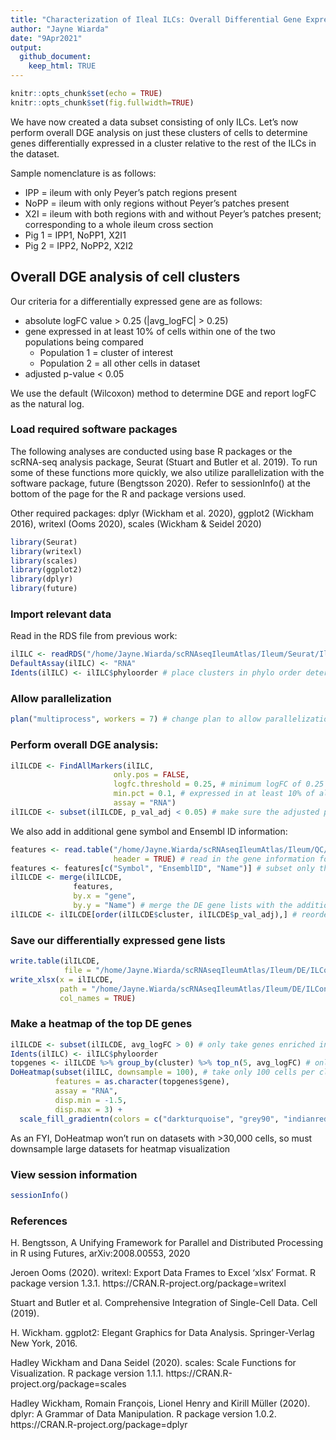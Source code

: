 ```yaml
---
title: "Characterization of Ileal ILCs: Overall Differential Gene Expression (DGE) Analysis"
author: "Jayne Wiarda"
date: "9Apr2021"
output: 
  github_document: 
    keep_html: TRUE
---
```


```r
knitr::opts_chunk$set(echo = TRUE)
knitr::opts_chunk$set(fig.fullwidth=TRUE)
```

We have now created a data subset consisting of only ILCs. Let's now perform overall DGE analysis on just these clusters of cells to determine genes differentially expressed in a cluster relative to the rest of the ILCs in the dataset.

Sample nomenclature is as follows:

* IPP = ileum with only Peyer's patch regions present
* NoPP = ileum with only regions without Peyer's patches present
* X2I = ileum with both regions with and without Peyer's patches present; corresponding to a whole ileum cross section
* Pig 1 = IPP1, NoPP1, X2I1
* Pig 2 = IPP2, NoPP2, X2I2

## Overall DGE analysis of cell clusters

Our criteria for a differentially expressed gene are as follows:

* absolute logFC value > 0.25 (|avg_logFC| > 0.25)
* gene expressed in at least 10% of cells within one of the two populations being compared
  - Population 1 = cluster of interest
  - Population 2 = all other cells in dataset
* adjusted p-value < 0.05

We use the default (Wilcoxon) method to determine DGE and report logFC as the natural log.

### Load required software packages

The following analyses are conducted using base R packages or the scRNA-seq analysis package, Seurat (Stuart and Butler et al. 2019). To run some of these functions more quickly, we also utilize parallelization with the software package, future (Bengtsson 2020). Refer to sessionInfo() at the bottom of the page for the R and package versions used.

Other required packages: dplyr (Wickham et al. 2020), ggplot2 (Wickham 2016), writexl (Ooms 2020), scales (Wickham & Seidel 2020)

```r
library(Seurat)  
library(writexl)        
library(scales)
library(ggplot2)
library(dplyr)  
library(future)
```

### Import relevant data 

Read in the RDS file from previous work:

```r
ilILC <- readRDS("/home/Jayne.Wiarda/scRNAseqIleumAtlas/Ileum/Seurat/Ileum_ILConly.rds") 
DefaultAssay(ilILC) <- "RNA"
Idents(ilILC) <- ilILC$phyloorder # place clusters in phylo order determined by hierarchical clustering analysis
```

### Allow parallelization 

```r
plan("multiprocess", workers = 7) # change plan to allow parallelization with 7 workers
```

### Perform overall DGE analysis:

```r
ilILCDE <- FindAllMarkers(ilILC, 
                       only.pos = FALSE, 
                       logfc.threshold = 0.25, # minimum logFC of 0.25
                       min.pct = 0.1, # expressed in at least 10% of all cells in the cluster or entire dataset
                       assay = "RNA") 
ilILCDE <- subset(ilILCDE, p_val_adj < 0.05) # make sure the adjusted p-values are still < 0.05 since some genes in DE list have p_val_adj > 0.05
```

We also add in additional gene symbol and Ensembl ID information:

```r
features <- read.table("/home/Jayne.Wiarda/scRNAseqIleumAtlas/Ileum/QC/GeneInfo.txt", 
                       header = TRUE) # read in the gene information for the filILCered gene list from QC analysis
features <- features[c("Symbol", "EnsemblID", "Name")] # subset only the columns of gene symbols, Ensembl IDs, and the names used for analysis
ilILCDE <- merge(ilILCDE,
              features, 
              by.x = "gene", 
              by.y = "Name") # merge the DE gene lists with the additional gene information
ilILCDE <- ilILCDE[order(ilILCDE$cluster, ilILCDE$p_val_adj),] # reorder by lowest to highest p-value within each cluster
```

### Save our differentially expressed gene lists

```r
write.table(ilILCDE, 
            file = "/home/Jayne.Wiarda/scRNAseqIleumAtlas/Ileum/DE/ILConly_OverallDE.txt") 
write_xlsx(x = ilILCDE, 
           path = "/home/Jayne.Wiarda/scRNAseqIleumAtlas/Ileum/DE/ILConly_OverallDE.xlsx",
           col_names = TRUE)
```

### Make a heatmap of the top DE genes

```r
ilILCDE <- subset(ilILCDE, avg_logFC > 0) # only take genes enriched in the clusters 
Idents(ilILC) <- ilILC$phyloorder
topgenes <- ilILCDE %>% group_by(cluster) %>% top_n(5, avg_logFC) # only plot top 5 genes per cluster, as determined by highest average logFC values
DoHeatmap(subset(ilILC, downsample = 100), # take only 100 cells per cluster for plotting
          features = as.character(topgenes$gene), 
          assay = "RNA", 
          disp.min = -1.5, 
          disp.max = 3) +
  scale_fill_gradientn(colors = c("darkturquoise", "grey90", "indianred1", "red"))
```

As an FYI, DoHeatmap won't run on datasets with >30,000 cells, so must downsample large datasets for heatmap visualization

### View session information

```r
sessionInfo()
```

### References

H. Bengtsson, A Unifying Framework for Parallel and Distributed Processing in R using Futures, arXiv:2008.00553, 2020

Jeroen Ooms (2020). writexl: Export Data Frames to Excel 'xlsx' Format. R package version 1.3.1. https://CRAN.R-project.org/package=writexl
  
Stuart and Butler et al. Comprehensive Integration of Single-Cell Data. Cell (2019).

H. Wickham. ggplot2: Elegant Graphics for Data Analysis. Springer-Verlag New York, 2016.
 
Hadley Wickham and Dana Seidel (2020). scales: Scale Functions for Visualization. R package version 1.1.1. https://CRAN.R-project.org/package=scales

Hadley Wickham, Romain François, Lionel Henry and Kirill Müller (2020). dplyr: A Grammar of Data Manipulation. R package version 1.0.2. https://CRAN.R-project.org/package=dplyr
  